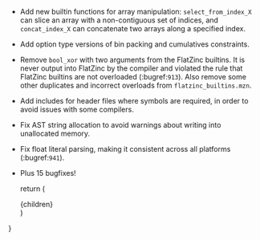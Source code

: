 - Add new builtin functions for array manipulation: `select_from_index_X`
  can slice an array with a non-contiguous set of indices, and
  `concat_index_X` can concatenate two arrays along a specified index.
- Add option type versions of bin packing and cumulatives constraints.
- Remove `bool_xor` with two arguments from the FlatZinc builtins.
  It is never output into FlatZinc by the compiler and violated the rule that
  FlatZinc builtins are not overloaded (:bugref:`913`). Also remove
  some other duplicates and incorrect overloads from `flatzinc_builtins.mzn`.
- Add includes for header files where symbols are required, in order to
  avoid issues with some compilers.
- Fix AST string allocation to avoid warnings about writing into unallocated
  memory.
- Fix float literal parsing, making it consistent across all platforms (:bugref:`941`).
- Plus 15 bugfixes!

  return (
    <article className="prose prose-minizinc max-w-none">{children}</article>
  )
}
